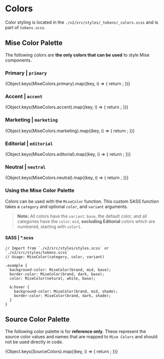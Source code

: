 
<Meta title="Design Tokens/Colors" />

# Colors

Color styling is located in the `./v2/src/styles/_tokens/_colors.scss` and is part of `tokens.scss`.

## Mise Color Palette

The following colors are **the only colors that can be used** to style Mise components.

### Primary | `primary`

<ColorPalette>
  {Object.keys(MiseColors.primary).map((key, i) => {
    return <ColorItem title={getTokenTitle(key)} subtitle={key} colors={MiseColors.primary[key]} />;
  })}
</ColorPalette>

### Accent | `accent`

<ColorPalette>
  {Object.keys(MiseColors.accent).map((key, i) => {
    return <ColorItem title={getTokenTitle(key)} subtitle={key} colors={MiseColors.accent[key]} />;
  })}
</ColorPalette>

### Marketing | `marketing`

<ColorPalette>
  {Object.keys(MiseColors.marketing).map((key, i) => {
    return <ColorItem title={getTokenTitle(key)} subtitle={key} colors={MiseColors.marketing[key]} />;
  })}
</ColorPalette>

### Editorial | `editorial`

<ColorPalette>
  {Object.keys(MiseColors.editorial).map((key, i) => {
    return <ColorItem title={getTokenTitle(key)} subtitle={key} colors={MiseColors.editorial[key]} />;
  })}
</ColorPalette>

### Neutral | `neutral`

<ColorPalette>
  {Object.keys(MiseColors.neutral).map((key, i) => {
    return <ColorItem title={getTokenTitle(key)} subtitle={key} colors={MiseColors.neutral[key]} />;
  })}
</ColorPalette>

### Using the Mise Color Palette

Colors can be used with the `MiseColor` function. This custom SASS function takes a `category` and optional `color`, and `variant` arguments.

> **Note:** All colors have the `variant`: `base`, the default color, and all categories have the `color`: `mid`, **excluding Editorial** colors which are numbered, starting with `color1`.

#### SASS | *.scss

```
// Import from `./v2/src/styles/styles.scss` or `./v2/src/styles/tokens.scss`
// Usage: MiseColor(category, color, variant)

.example {
  background-color: MiseColor(brand, mid, base);
  border-color: MiseColor(brand, dark, base);
  color: MiseColor(netural, white, base);

  &:hover {
    background-color: MiseColor(brand, mid, shade);
    border-color: MiseColor(brand, dark, shade);
  }
}
```

## Source Color Palette

The following color palette is for **reference only**. These represent the source color values and names that are mapped to `Mise Colors` and should not be used directly in code.

<ColorPalette>
  {Object.keys(SourceColors).map((key, i) => {
    return <ColorItem title={getTokenTitle(key)} colors={{ [key]: SourceColors[key] }} />;
  })}
</ColorPalette>
